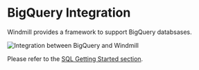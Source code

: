 
# BigQuery Integration

Windmill provides a framework to support BigQuery databsases.

![Integration between BigQuery and Windmill](../assets/integrations/bigquery_header.png 'Connect a BigQuery instance with Windmill')

Please refer to the [SQL Getting Started section](../getting_started/0_scripts_quickstart/5_sql_quickstart/index.mdx).

<div class="grid grid-cols-2 gap-6 mb-4">
	<DocCard
		title="SQL (PostgreSQL, MySQL, MSSQL, BigQuery, Snowflake) Quickstart"
		description="Learn how to build your first script in PostgreSQL, MySQL, BigQuery, Snowflake."
		href="/docs/getting_started/scripts_quickstart/sql"
	/>
</div>